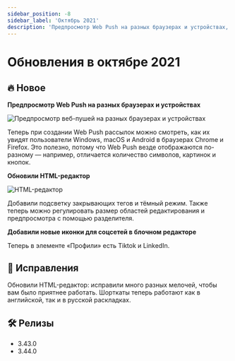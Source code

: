 ```yaml
---
sidebar_position: -8
sidebar_label: 'Октябрь 2021'
description: 'Предпросмотр Web Push на разных браузерах и устройствах, обновления HTML-редактора, новые иконки соцсетей в блочном редакторе'
---
```



# Обновления в октябре 2021

## 🔥 Новое

**Предпросмотр Web Push на разных браузерах и устройствах**

<p align="left">
  <img src={webPushPreview} alt="Предпросмотр веб-пушей на разных браузерах и устройствах" />
</p>

Теперь при создании Web Push рассылок можно смотреть, как их увидят пользователи Windows, macOS и Android в браузерах Chrome и Firefox. Это полезно, потому что Web Push везде отображаются по-разному — например, отличается количество символов, картинок и кнопок.

**Обновили HTML-редактор**

<p align="left">
  <img src={newHTMLEditor} alt="HTML-редактор" />
</p>

Добавили подсветку закрывающих тегов и тёмный режим. Также теперь можно регулировать размер областей редактирования и предпросмотра с помощью разделителя.

**Добавили новые иконки для соцсетей в блочном редакторе**

Теперь в элементе «Профили» есть Tiktok и LinkedIn.

## 🐛 Исправления

Обновили HTML-редактор: исправили много разных мелочей, чтобы вам было приятнее работать. Шорткаты теперь работают как в английской, так и в русской раскладках.

## 🛠️ Релизы

- 3.43.0
- 3.44.0
